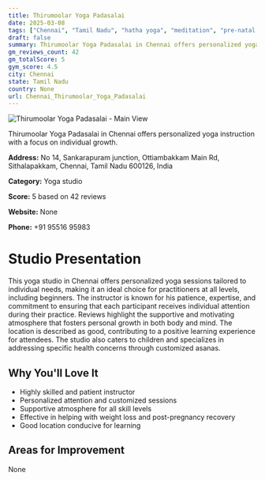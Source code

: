 ```yaml
---
title: Thirumoolar Yoga Padasalai
date: 2025-03-08
tags: ["Chennai", "Tamil Nadu", "hatha yoga", "meditation", "pre-natal yoga", "personalized instruction", "supportive atmosphere", "Chennai"]  
draft: false
summary: Thirumoolar Yoga Padasalai in Chennai offers personalized yoga instruction with a focus on individual growth.
gm_reviews_count: 42
gm_totalScore: 5
gym_score: 4.5
city: Chennai
state: Tamil Nadu
country: None
url: Chennai_Thirumoolar_Yoga_Padasalai
---
```


<div className="aspect-[16/9] relative my-8">
  <img 
    src="https://streetviewpixels-pa.googleapis.com/v1/thumbnail?panoid=7pPrXdmhiv5tx5_jq1TBTg&cb_client=search.gws-prod.gps&w=408&h=240&yaw=260.57394&pitch=0&thumbfov=100"
    alt="Thirumoolar Yoga Padasalai - Main View"
    className="object-cover absolute inset-0 w-full h-full rounded-lg"
  />
</div>

Thirumoolar Yoga Padasalai in Chennai offers personalized yoga instruction with a focus on individual growth.

**Address:** No 14, Sankarapuram junction, Ottiambakkam Main Rd, Sithalapakkam, Chennai, Tamil Nadu 600126, India

**Category:** Yoga studio

**Score:** 5 based on 42 reviews

**Website:** None

**Phone:** +91 95516 95983

# Studio Presentation

This yoga studio in Chennai offers personalized yoga sessions tailored to individual needs, making it an ideal choice for practitioners at all levels, including beginners. The instructor is known for his patience, expertise, and commitment to ensuring that each participant receives individual attention during their practice. Reviews highlight the supportive and motivating atmosphere that fosters personal growth in both body and mind. The location is described as good, contributing to a positive learning experience for attendees. The studio also caters to children and specializes in addressing specific health concerns through customized asanas.

## Why You'll Love It

- Highly skilled and patient instructor
- Personalized attention and customized sessions
- Supportive atmosphere for all skill levels
- Effective in helping with weight loss and post-pregnancy recovery
- Good location conducive for learning

## Areas for Improvement

None

<div className="grid grid-cols-1 xl:grid-cols-2 gap-4 my-8">

</div>